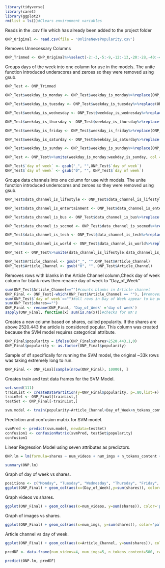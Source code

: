 ```r
library(tidyverse)
library(caret)
library(ggplot2)
rm(list = ls())#Clears environment variables
```
Reads in the .csv file which has already been added to the project folder
```r
ONP_Original <- read.csv(file = 'OnlineNewsPopularity.csv')
```

Removes Unnecessary Columns
```r
ONP_Trimmed <- ONP_Original%>%select(-2:-3,-5:-9,-12:-13,-20:-28,-40:-44)
```

Groups days of the week into one column for use in the models. The unite function introduced underscores and zeroes so they were removed using gsub. 
```r
ONP_Test <- ONP_Trimmed

ONP_Test$weekday_is_monday <- ONP_Test$weekday_is_monday%>%replace(ONP_Test$weekday_is_monday==1, "Monday")

ONP_Test$weekday_is_tuesday <- ONP_Test$weekday_is_tuesday%>%replace(ONP_Test$weekday_is_tuesday==1, "Tuesday")

ONP_Test$weekday_is_wednesday <- ONP_Test$weekday_is_wednesday%>%replace(ONP_Test$weekday_is_wednesday==1, "Wednesday")

ONP_Test$weekday_is_thursday <- ONP_Test$weekday_is_thursday%>%replace(ONP_Test$weekday_is_thursday==1, "Thursday")

ONP_Test$weekday_is_friday <- ONP_Test$weekday_is_friday%>%replace(ONP_Test$weekday_is_friday==1, "Friday")

ONP_Test$weekday_is_saturday <- ONP_Test$weekday_is_saturday%>%replace(ONP_Test$weekday_is_saturday==1, "Saturday")

ONP_Test$weekday_is_sunday <- ONP_Test$weekday_is_sunday%>%replace(ONP_Test$weekday_is_sunday==1, "Sunday")

ONP_Test <- ONP_Test%>%unite(weekday_is_monday:weekday_is_sunday, col = "day of week", remove = T, sep ="_" )

ONP_Test$`day of week` <- gsub("_", "",ONP_Test$`day of week`)
ONP_Test$`day of week` <- gsub("0", "", ONP_Test$`day of week`)
```

Groups data channels into one column for use with models. The unite function introduced underscores and zeroes so they were removed using gsub.
```r
ONP_Test$data_channel_is_lifestyle <- ONP_Test$data_channel_is_lifestyle%>%replace(ONP_Test$data_channel_is_lifestyle==1, "Lifestyle")

ONP_Test$data_channel_is_entertainment <- ONP_Test$data_channel_is_entertainment%>%replace(ONP_Test$data_channel_is_entertainment==1, "Entertainment")

ONP_Test$data_channel_is_bus <- ONP_Test$data_channel_is_bus%>%replace(ONP_Test$data_channel_is_bus==1, "Business")

ONP_Test$data_channel_is_socmed <- ONP_Test$data_channel_is_socmed%>%replace(ONP_Test$data_channel_is_socmed==1, "Social Media")

ONP_Test$data_channel_is_tech <- ONP_Test$data_channel_is_tech%>%replace(ONP_Test$data_channel_is_tech==1, "Technology")

ONP_Test$data_channel_is_world <- ONP_Test$data_channel_is_world%>%replace(ONP_Test$data_channel_is_world==1, "World")

ONP_Test <- ONP_Test%>%unite(data_channel_is_lifestyle:data_channel_is_world, col = "Article_Channel", remove = T, sep ="_" )

ONP_Test$Article_Channel <- gsub("_", "",ONP_Test$Article_Channel)
ONP_Test$Article_Channel <- gsub("0", "", ONP_Test$Article_Channel)
```

Removes rows with blanks in the Article Channel column,Check day of week column for blank rows then rename day of week to "Day_of_Week" 
```r
sum(ONP_Test$Article_Channel=="")#counts blanks in Article channel
ONP_Final <- ONP_Test[-which(ONP_Test$Article_Channel == ""), ]#removes rows with blanks
sum(ONP_Test$`day of week`=="")#all rows in Day of Week appear to be populated 
sum(ONP_Test$shares=="")
ONP_Final <- rename(ONP_Final, 'Day_of_Week' ='day of week')
sapply(ONP_Final, function(x) sum(is.na(x)))#checks for NA's
```
Creates a new column based on shares, called popularity. If the shares are above 2520.443 the article is considered popular. This column was created because the SVM model requires categorical attribute.
```r
ONP_Final$popularity = ifelse(ONP_Final$shares>2520.443,1,0)
ONP_Final$popularity <- as.factor(ONP_Final$popularity)
```

Sample of df specifically for running the SVM model, the original ~33k rows was taking extremely long to run. 
```r
ONP_Final <- ONP_Final[sample(nrow(ONP_Final), 10000), ]
```

Creates train and test data frames for the SVM Model.
```r
set.seed(111)
trainList <- createDataPartition(y=ONP_Final$popularity, p=.80,list=F)
trainSet <- ONP_Final[trainList,]
testSet <- ONP_Final[-trainList,]

svm.model <- train(popularity~Article_Channel+Day_of_Week+n_tokens_content+num_imgs+num_videos+rate_positive_words, data=trainSet, method="svmRadial", preProc=c("center", "scale"))
```

Prediction and confusion matrix for SVM model.
```r
svmPred <- predict(svm.model, newdata=testSet)
confusion1 <- confusionMatrix(svmPred, testSet$popularity)
confusion1
```

Linear Regression Model using seven attributes as predictors. 
```r
ONP.lm = lm(formula=shares ~ num_videos + num_imgs + n_tokens_content + rate_positive_words+rate_negative_words+Day_of_Week+Article_Channel, data = ONP_Final)

summary(ONP.lm)
```

Graph of day of week vs shares.
```r
positions <- c("Monday", "Tuesday", "Wednesday", "Thursday", "Friday", "Saturday", "Sunday")
ggplot(ONP_Final) + geom_col(aes(x=(Day_of_Week),y=sum(shares)), color='palegreen4')+scale_x_discrete(limits = positions)
```

Graph videos vs shares.
```r
ggplot(ONP_Final) + geom_col(aes(x=num_videos, y=sum(shares)), color='palegreen4')+xlim(0,20)+ylim(0,1e+11)
```

Graph of images vs shares.
```r
ggplot(ONP_Final) + geom_col(aes(x=num_imgs, y=sum(shares)), color='palegreen4')+xlim(0, 30)
```

Article channel vs day of week.
```r
ggplot(ONP_Final) + geom_col(aes(x=Article_Channel, y=sum(shares)), color='palegreen4')
```



```r
predDF <- data.frame(num_videos=4, num_imgs=5, n_tokens_content=500, rate_positive_words=.8,rate_negative_words=.3,Day_of_Week='Monday',Article_Channel="Business")

predict(ONP.lm, predDF)
```



